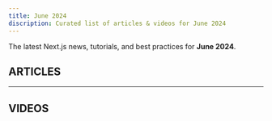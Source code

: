 ```yaml
---
title: June 2024
discription: Curated list of articles & videos for June 2024
---
```



The latest Next.js news, tutorials, and best practices for **June 2024**.

## ARTICLES

<ArticlesList list={list} filterBy="article"/>

---
## VIDEOS
<ArticlesList list={list} filterBy="youtube"/>

